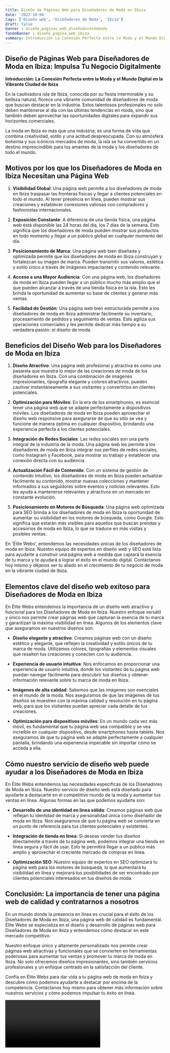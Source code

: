 ```yaml
---
title: Diseño de Páginas Web para Diseñadores de Moda en Ibiza
date: '2023-10-04'
tags: ['Diseño web', 'Diseñadores de Moda', 'Ibiza']
draft: false
banner : diseño_paginas_web_diseñadoresdemoda
fondoBanner : diseño_pagina_web_ibiza
summary: Introducción La Conexión Perfecta entre la Moda y el Mundo Digital en la Vibrante Ciudad de Ibiza
---
```


## **Diseño de Páginas Web para Diseñadores de Moda en Ibiza: Impulsa Tu Negocio Digitalmente**

**Introducción: La Conexión Perfecta entre la Moda y el Mundo Digital en la Vibrante Ciudad de Ibiza**

En la cautivadora isla de Ibiza, conocida por su fiesta interminable y su belleza natural, florece una vibrante comunidad de diseñadores de moda que buscan destacar en la industria. Estos talentosos profesionales no solo deben mantenerse al día con las últimas tendencias en moda, sino que también deben aprovechar las oportunidades digitales para expandir sus horizontes comerciales.

La moda en Ibiza es más que una industria; es una forma de vida que combina creatividad, estilo y una actitud despreocupada. Con su atmósfera bohemia y sus icónicos mercados de moda, la isla se ha convertido en un destino imprescindible para los amantes de la moda y los diseñadores de todo el mundo.

## **Motivos por los que los Diseñadores de Moda en Ibiza Necesitan una Página Web**

1. **Visibilidad Global**: Una página web permite a los diseñadores de moda en Ibiza traspasar las fronteras físicas y llegar a clientes potenciales en todo el mundo. Al tener presencia en línea, pueden mostrar sus creaciones y establecer conexiones valiosas con compradores y fashionistas internacionales.

2. **Exposición Constante**: A diferencia de una tienda física, una página web está disponible las 24 horas del día, los 7 días de la semana. Esto significa que los diseñadores de moda pueden mostrar sus productos en todo momento y llegar a un público global en cualquier momento del día.

3. **Posicionamiento de Marca**: Una página web bien diseñada y optimizada permite que los diseñadores de moda en Ibiza construyan y fortalezcan su imagen de marca. Pueden transmitir sus valores, estética y estilo único a través de imágenes impactantes y contenido relevante.

4. **Acceso a una Mayor Audiencia**: Con una página web, los diseñadores de moda en Ibiza pueden llegar a un público mucho más amplio que el que pueden alcanzar a través de una tienda física en la isla. Esto les brinda la oportunidad de aumentar su base de clientes y generar más ventas.

5. **Facilidad de Gestión**: Una página web bien estructurada permite a los diseñadores de moda en Ibiza administrar fácilmente su inventario, procesamiento de pedidos y seguimiento de ventas. Esto agiliza sus operaciones comerciales y les permite dedicar más tiempo a su verdadera pasión: el diseño de moda.

## **Beneficios del Diseño Web para los Diseñadores de Moda en Ibiza**

1. **Diseño Atractivo**: Una página web profesional y atractiva es como una pasarela que muestra lo mejor de las creaciones de moda de los diseñadores en Ibiza. Con una combinación de imágenes impresionantes, tipografía elegante y colores atractivos, pueden cautivar instantáneamente a sus visitantes y convertirlos en clientes potenciales.

2. **Optimización para Móviles**: En la era de los smartphones, es esencial tener una página web que se adapte perfectamente a dispositivos móviles. Los diseñadores de moda en Ibiza pueden aprovechar el diseño web responsive para asegurarse de que su sitio se vea y funcione de manera óptima en cualquier dispositivo, brindando una experiencia perfecta a los clientes potenciales.

3. **Integración de Redes Sociales**: Las redes sociales son una parte integral de la industria de la moda. Una página web les permite a los diseñadores de moda en Ibiza integrar sus perfiles de redes sociales, como Instagram y Facebook, para mostrar su trabajo y establecer una conexión directa con su audiencia.

4. **Actualización Fácil de Contenido**: Con un sistema de gestión de contenido intuitivo, los diseñadores de moda en Ibiza pueden actualizar fácilmente su contenido, mostrar nuevas colecciones y mantener informados a sus seguidores sobre eventos y noticias relevantes. Esto les ayuda a mantenerse relevantes y atractivos en un mercado en constante evolución.

5. **Posicionamiento en Motores de Búsqueda**: Una página web optimizada para SEO brinda a los diseñadores de moda en Ibiza la oportunidad de aumentar su visibilidad en los motores de búsqueda, como Google. Esto significa que estarán más visibles para aquellos que buscan prendas y accesorios de moda en Ibiza, lo que se traduce en más visitas y posibles ventas.

En 'Élite Webs', entendemos las necesidades únicas de los diseñadores de moda en Ibiza. Nuestro equipo de expertos en diseño web y SEO está lista para ayudarte a construir una página web a medida que captará la esencia de tu marca y te ayudará a lograr el éxito en el mundo digital. Contáctanos hoy mismo y déjanos ser tu aliado en el crecimiento de tu negocio de moda en la vibrante ciudad de Ibiza.

<GifSeo />

<Cta />

## Elementos clave del diseño web exitoso para Diseñadores de Moda en Ibiza

En Élite Webs entendemos la importancia de un diseño web atractivo y funcional para los Diseñadores de Moda en Ibiza. Nuestro enfoque versátil y único nos permite crear páginas web que capturan la esencia de tu marca y garantizan la máxima visibilidad en línea. Algunos de los elementos clave que aseguramos en nuestros diseños son:

- **Diseño elegante y atractivo**: Creamos páginas web con un diseño estético y elegante, que reflejen la creatividad y estilo únicos de tu marca de moda. Utilizamos colores, tipografías y elementos visuales que resalten tus creaciones y conecten con tu audiencia.

- **Experiencia de usuario intuitiva**: Nos enfocamos en proporcionar una experiencia de usuario intuitiva, donde los visitantes de tu página web puedan navegar fácilmente para descubrir tus diseños y obtener información relevante sobre tu marca de moda en Ibiza.

- **Imágenes de alta calidad**: Sabemos que las imágenes son esenciales en el mundo de la moda. Nos aseguramos de que las imágenes de tus diseños se muestren con la máxima calidad y resolución en tu página web, para que los visitantes puedan apreciar cada detalle de tus creaciones.

- **Optimización para dispositivos móviles**: En un mundo cada vez más móvil, es fundamental que tu página web sea compatible y se vea increíble en cualquier dispositivo, desde smartphones hasta tablets. Nos aseguramos de que tu página web se adapte perfectamente a cualquier pantalla, brindando una experiencia impecable sin importar cómo se acceda a ella.

## Cómo nuestro servicio de diseño web puede ayudar a los Diseñadores de Moda en Ibiza

En Élite Webs entendemos las necesidades específicas de los Diseñadores de Moda en Ibiza. Nuestro servicio de diseño web está diseñado para ayudarte a destacarte en el competitivo mundo de la moda y aumentar tus ventas en línea. Algunas formas en las que podemos ayudarte son:

- **Desarrollo de una identidad en línea sólida**: Creamos páginas web que reflejan tu identidad de marca y personalidad única como diseñador de moda en Ibiza. Nos aseguramos de que tu página web se convierta en un punto de referencia para tus clientes potenciales y existentes.

- **Integración de tienda en línea**: Si deseas vender tus diseños directamente a través de tu página web, podemos integrar una tienda en línea segura y fácil de usar. Esto te permitirá llegar a un público más amplio y aprovechar el creciente mercado de compras en línea.

- **Optimización SEO**: Nuestro equipo de expertos en SEO optimizará tu página web para los motores de búsqueda, lo que aumentará tu visibilidad en línea y mejorará tus posibilidades de ser encontrado por clientes potenciales interesados en tus diseños de moda.

## Conclusión: La importancia de tener una página web de calidad y contratarnos a nosotros

En un mundo donde la presencia en línea es crucial para el éxito de los Diseñadores de Moda en Ibiza, una página web de calidad es fundamental. Élite Webs se especializa en el diseño y desarrollo de páginas web para Diseñadores de Moda en Ibiza y entendemos cómo destacar en este mercado competitivo.

Nuestro enfoque único y altamente personalizado nos permite crear páginas web atractivas y funcionales que se convierten en herramientas poderosas para aumentar tus ventas y promover tu marca de moda en Ibiza. No solo ofrecemos diseños impresionantes, sino también servicios profesionales y un enfoque centrado en la satisfacción del cliente.

Confía en Élite Webs para dar vida a tu página web de moda en Ibiza y descubre cómo podemos ayudarte a destacar por encima de la competencia. Contáctanos hoy mismo para obtener más información sobre nuestros servicios y cómo podemos impulsar tu éxito en línea.

<Video />

<CtaBot job='Diseñadores de Moda' city='Ibiza'/>

<Gmaps query='Ibiza+españa+maps' />
